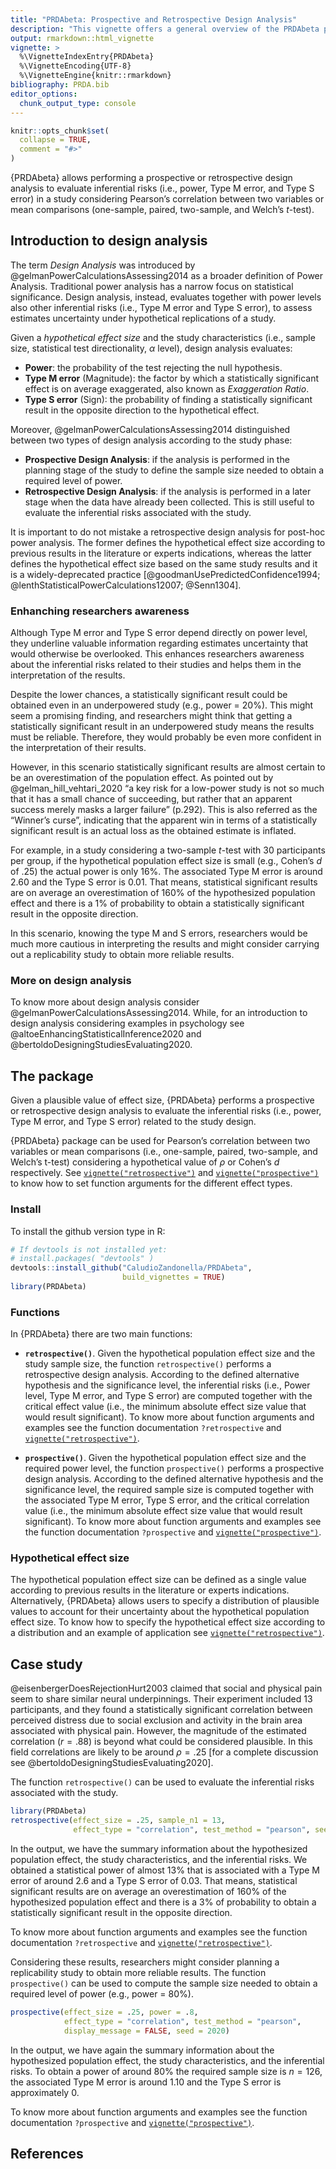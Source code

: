 ```yaml
---
title: "PRDAbeta: Prospective and Retrospective Design Analysis"
description: "This vignette offers a general overview of the PRDAbeta package, introducing the concept of design analysis and providing information about the main functions in the package."
output: rmarkdown::html_vignette
vignette: >
  %\VignetteIndexEntry{PRDAbeta}
  %\VignetteEncoding{UTF-8}
  %\VignetteEngine{knitr::rmarkdown}
bibliography: PRDA.bib
editor_options: 
  chunk_output_type: console
---
```


```r
knitr::opts_chunk$set(
  collapse = TRUE,
  comment = "#>"
)
```


{PRDAbeta} allows performing a prospective or retrospective design analysis to evaluate inferential risks (i.e., power, Type M error, and Type S error) in a study considering Pearson's correlation between two variables or mean comparisons (one-sample, paired, two-sample, and Welch's *t*-test). 

## Introduction to design analysis

The term *Design Analysis* was introduced by @gelmanPowerCalculationsAssessing2014 as a broader definition of Power Analysis. Traditional power analysis has a narrow focus on statistical significance. Design analysis, instead, evaluates together with power levels also other inferential risks (i.e., Type M error and Type S error), to assess estimates uncertainty under hypothetical replications of a study.

Given a *hypothetical effect size* and  the study characteristics (i.e., sample size, statistical test directionality, $\alpha$ level), design analysis evaluates:

- **Power**: the probability of the test rejecting the null hypothesis.
- **Type M error** (Magnitude): the factor by which a statistically significant effect is on average exaggerated, also known as *Exaggeration Ratio*.
- **Type S error** (Sign): the probability of finding a statistically significant result in the opposite direction to the hypothetical effect.

Moreover, @gelmanPowerCalculationsAssessing2014 distinguished between two types of design analysis according to the study phase:

- **Prospective Design Analysis**: if the analysis is performed in the planning stage of the study to define the sample size needed to obtain a required level of power.
- **Retrospective Design Analysis**: if the analysis is performed in a later stage when the data have already been collected. This is still useful to evaluate the inferential risks associated with the study.

It is important to do not mistake a retrospective design analysis for post-hoc power analysis. The former defines the hypothetical effect size according to previous results in the literature or experts indications, whereas the latter defines the hypothetical effect size based on the same study results and it is a widely-deprecated practice [@goodmanUsePredictedConfidence1994; @lenthStatisticalPowerCalculations12007; @Senn1304].

### Enhanching researchers awareness

Although Type M error and Type S error depend directly on power level, they underline valuable information regarding estimates uncertainty that would otherwise be overlooked. This enhances researchers awareness about the inferential risks related to their studies and helps them in the interpretation of the results.

Despite the lower chances, a statistically significant result could be obtained even in an underpowered study (e.g., power = 20%). This might seem a promising finding, and researchers might think that getting a statistically significant result in an underpowered study means the results must be reliable. Therefore, they would probably be even more confident in the interpretation of their results.

However, in this scenario statistically significant results are almost certain to be an overestimation of the population effect. As pointed out by @gelman_hill_vehtari_2020 "a key risk for a low-power study is not so much that it has a small chance of succeeding, but rather that an apparent success merely masks a larger failure" (p.292). This is also referred as the "Winner's curse", indicating that the apparent win in terms of a statistically significant result is an actual loss as the obtained estimate is inflated.

For example, in a study considering a two-sample *t*-test with 30 participants per group, if the hypothetical population effect size is small (e.g., Cohen's *d* of .25) the actual power is only 16%.  The associated Type M error is around 2.60 and  the Type S error is 0.01. That means, statistical significant results are on average an overestimation of 160% of the hypothesized population effect and there is a 1% of probability to obtain a statistically significant result in the opposite direction. 

In this scenario, knowing the type M and S errors, researchers would be much more cautious in interpreting the results and might consider carrying out a replicability study to obtain more reliable results.

### More on design analysis

To know more about design analysis consider @gelmanPowerCalculationsAssessing2014. While, for an introduction to design analysis considering examples in psychology see @altoeEnhancingStatisticalInference2020 and  @bertoldoDesigningStudiesEvaluating2020.

## The package

Given a plausible value of effect size, {PRDAbeta} performs a prospective or retrospective design analysis to evaluate the inferential risks (i.e., power, Type M error, and Type S error) related to the study design.

{PRDAbeta} package can be used for Pearson's correlation between two variables or mean comparisons (i.e., one-sample, paired, two-sample, and Welch's t-test) considering a hypothetical value of $\rho$ or Cohen's *d* respectively. See [`vignette("retrospective")`](retrospective.html) and [`vignette("prospective")`](prospective.html) to know how to set function arguments for the different effect types. 

### Install

To install the github version type in R:

```r
# If devtools is not installed yet: 
# install.packages( "devtools" )  
devtools::install_github("CaludioZandonella/PRDAbeta",
                         build_vignettes = TRUE)
library(PRDAbeta)
```

### Functions

In {PRDAbeta} there are two main functions:

- **`retrospective()`**.
Given the hypothetical population effect size and the study sample size, the function `retrospective()` performs a retrospective design analysis. According to the defined alternative hypothesis and the significance level, the inferential risks (i.e., Power level, Type M error, and Type S error) are computed together with the critical effect value (i.e., the minimum absolute effect size value that would result significant). To know more about function arguments and examples see the function documentation `?retrospective` and  [`vignette("retrospective")`](retrospective.html).

- **`prospective()`**.
Given the hypothetical population effect size and the required power level, the function `prospective()` performs a prospective design analysis. According to the defined alternative hypothesis and the significance level, the required sample size is computed together with the associated Type M error, Type S error, and the critical correlation value (i.e., the minimum absolute effect size value that would result significant).  To know more about function arguments and examples see the function documentation `?prospective` and [`vignette("prospective")`](prospective.html).

### Hypothetical effect size

The hypothetical population effect size can be defined as a single value according to previous results in the literature or experts indications. Alternatively, {PRDAbeta} allows users to specify a distribution of plausible values to account for their uncertainty about the hypothetical population effect size.  To know how to specify the hypothetical effect size according to a distribution and an example of application see [`vignette("retrospective")`](retrospective.html).



## Case study

@eisenbergerDoesRejectionHurt2003 claimed that social and physical pain seem to share similar neural underpinnings. Their experiment included 13 participants, and they found a statistically significant correlation between perceived distress due to social exclusion and activity in the brain area associated with physical pain. However, the magnitude of the estimated correlation ($r = .88$) is beyond what could be considered plausible. In this field correlations are likely to be around $\rho = .25$ [for a complete discussion see @bertoldoDesigningStudiesEvaluating2020].

The function `retrospective()` can be used to evaluate the inferential risks associated with the study.

```r
library(PRDAbeta)
retrospective(effect_size = .25, sample_n1 = 13,
              effect_type = "correlation", test_method = "pearson", seed = 2020)
```

In the output, we have the summary information about the hypothesized population effect, the study characteristics, and the inferential risks. We obtained a statistical power of almost 13% that is associated with a Type M error of around 2.6 and a Type S error of 0.03. That means, statistical significant results are on average an overestimation of 160% of the hypothesized population effect and there is a 3% of probability to obtain a statistically significant result in the opposite direction.

To know more about function arguments and examples see the function documentation `?retrospective` and  [`vignette("retrospective")`](retrospective.html).

Considering these results, researchers might consider planning a replicability study to obtain more reliable results. The function `prospective()` can be used to compute the sample size needed to obtain a required level of power (e.g., power = 80%).

```r
prospective(effect_size = .25, power = .8,
            effect_type = "correlation", test_method = "pearson", 
            display_message = FALSE, seed = 2020)
```

In the output, we have again the summary information about the hypothesized population effect, the study characteristics, and the inferential risks. To obtain a power of around 80% the required sample size is $n = 126$, the associated Type M error is around 1.10 and the Type S error is approximately 0.

To know more about function arguments and examples see the function documentation `?prospective` and [`vignette("prospective")`](prospective.html).

## References



